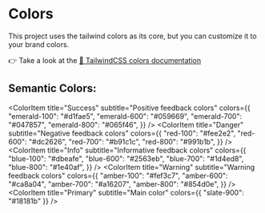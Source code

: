 
<Meta title="Colors" />

# Colors

This project uses the tailwind colors as its core, but you can customize it to your brand colors.

👉 Take a look at the [🔗 TailwindCSS colors documentation](https://tailwindcss.com/docs/customizing-colors)

<ColorPalette>
  <div style={{ overflow: 'auto'}}>
    <ColorItem
      title="Grayscale"
      subtitle="Neutral colors"
      colors={{
        white: "#ffffff",
        "slate-100": "#f1f5f9",
        "slate-200": "#e2e8f0",
        "slate-300": "#cbd5e1",
        "slate-400": "#94a3b8",
        "slate-500": "#64748b",
        "slate-600": "#475569",
        "slate-700": "#334155 ",
        "slate-800": "#1e293b",
        "slate-900": "#0f172a",
      }}
    />
  </div>

  <h2 style={{ fontSize: 24, marginBottom: '30px'}}>Semantic Colors:</h2>
  
  <ColorItem
    title="Success"
    subtitle="Positive feedback colors"
    colors={{
      "emerald-100": "#d1fae5",
      "emerald-600": "#059669",
      "emerald-700": "#047857",
      "emerald-800": "#065f46",
    }}
  />
  <ColorItem
    title="Danger"
    subtitle="Negative feedback colors"
    colors={{
      "red-100": "#fee2e2",
      "red-600": "#dc2626",
      "red-700": "#b91c1c",
      "red-800": "#991b1b",
    }}
  />
  <ColorItem
    title="Info"
    subtitle="Informative feedback colors"
    colors={{
      "blue-100": "#dbeafe",
      "blue-600": "#2563eb",
      "blue-700": "#1d4ed8",
      "blue-800": "#1e40af",
    }}
  />
  <ColorItem
    title="Warning"
    subtitle="Warning feedback colors"
    colors={{
      "amber-100": "#fef3c7",
      "amber-600": "#ca8a04",
      "amber-700": "#a16207",
      "amber-800": "#854d0e",
    }}
  />
  <ColorItem
    title="Primary"
    subtitle="Main color"
    colors={{ "slate-900": "#18181b" }}
  />

</ColorPalette>
